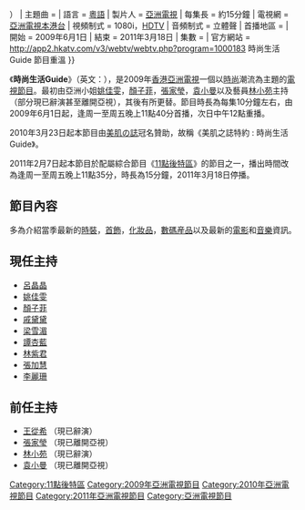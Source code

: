 {{電視節目信息框
| 名稱       = 時尚生活Guide<br>Trendy Zone
| 圖片       = 
| 類型       = [[時尚|時尚]]潮流 [[電視節目|電視節目]]
| 主持       = 見下（截至{{ #time: Y年m月 }}）
| 主題曲     = 
| 語言       = [[粵語|粵語]]
| 製片人     = [[亞洲電視|亞洲電視]]
| 每集長     = 約15分鐘
| 電視網     = [[亞洲電視|亞洲電視]][[本港台|本港台]]
| 視頻制式   = 1080i，[[HDTV|HDTV]]
| 音頻制式   = 立體聲
| 首播地區   = {{HKG}}
| 開始 = 2009年6月1日
| 結束 = 2011年3月18日
| 集數 = 
| 官方網站   =  http://app2.hkatv.com/v3/webtv/webtv.php?program=1000183 時尚生活Guide 節目重溫
}}


《'''時尚生活Guide'''》（英文：{{lang|en|'''Trendy Zone'''}}），是2009年[[香港|香港]][[亞洲電視|亞洲電視]]一個以[[時尚|時尚]]潮流為主題的[[電視節目|電視節目]]。最初由亞洲小姐[[姚佳雯|姚佳雯]]，[[顏子菲|顏子菲]]，[[張家瑩|張家瑩]]，[[袁小曼|袁小曼]]以及藝員[[林小苑|林小苑]]主持（部分現已辭演甚至離開亞視），其後有所更替。節目時長為每集10分鐘左右，由2009年6月1日起，逢周一至周五晚上11點40分首播，次日中午12點重播。

2010年3月23日起本節目由[[美肌の誌|美肌の誌]]冠名贊助，故稱《美肌之誌特約 : 時尚生活Guide》。

2011年2月7日起本節目於配屬綜合節目《[[11點後特區|11點後特區]]》的節目之一，播出時間改為逢周一至周五晚上11點35分，時長為15分鐘，2011年3月18日停播。

==節目內容==
多為介紹當季最新的[[時裝|時裝]]，[[首飾|首飾]]，[[化妝品|化妝品]]，[[數碼産品|數碼産品]]以及最新的[[電影|電影]]和[[音樂|音樂]]資訊。

==現任主持==
*[[呂晶晶|呂晶晶]]
*[[姚佳雯|姚佳雯]]
*[[顏子菲|顏子菲]]
*[[戚黛黛|戚黛黛]]
*[[梁雪湄|梁雪湄]]
*[[譚杏藍|譚杏藍]]
*[[林紫君|林紫君]]
*[[張加慧|張加慧]]
*[[李麗珊_(藝人)|李麗珊]]

==前任主持==
*[[王從希|王從希]] （現已辭演）
*[[張家瑩|張家瑩]] （現已離開亞視）
*[[林小苑|林小苑]] （現已辭演）
*[[袁小曼|袁小曼]] （現已離開亞視）


[[Category:11點後特區|Category:11點後特區]]
[[Category:2009年亞洲電視節目|Category:2009年亞洲電視節目]]
[[Category:2010年亞洲電視節目|Category:2010年亞洲電視節目]]
[[Category:2011年亞洲電視節目|Category:2011年亞洲電視節目]]
[[Category:亞洲電視節目|Category:亞洲電視節目]]